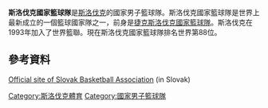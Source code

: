 '''斯洛伐克國家籃球隊'''是[[斯洛伐克|斯洛伐克]]的國家男子籃球隊。斯洛伐克國家籃球隊是世界上最新成立的一個籃球國家隊之一，前身是[[捷克斯洛伐克國家籃球隊|捷克斯洛伐克國家籃球隊]]。斯洛伐克在1993年加入了世界籃聯。現在斯洛伐克國家籃球隊排名世界第88位。
==參考資料==
[http://www.slovakbasket.sk/ Official site of Slovak Basketball Association] {{Wayback|url=http://www.slovakbasket.sk/ |date=20210126175604 }} (in Slovak)
[[Category:斯洛伐克體育|Category:斯洛伐克體育]]
[[Category:國家男子籃球隊|Category:國家男子籃球隊]]